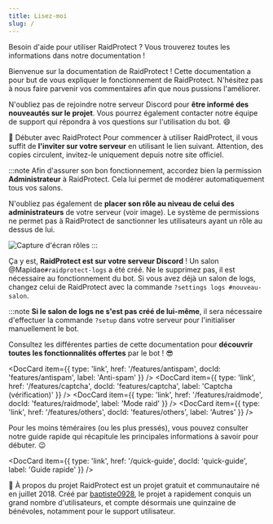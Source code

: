 ```yaml
---
title: Lisez-moi
slug: /
---
```

Besoin d'aide pour utiliser RaidProtect ? Vous trouverez toutes les informations dans notre documentation !

Bienvenue sur la documentation de RaidProtect !
Cette documentation a pour but de vous expliquer le fonctionnement de RaidProtect. N'hésitez pas à nous faire parvenir vos commentaires afin que nous pussions l'améliorer.

N'oubliez pas de rejoindre notre serveur Discord pour **être informé des nouveautés sur le projet**. Vous pourrez également contacter notre équipe de support qui répondra à vos questions sur l'utilisation du bot. 😄 

🚀 Débuter avec RaidProtect
Pour commencer à utiliser RaidProtect, il vous suffit de **l'inviter sur votre serveur** en utilisant le lien suivant. Attention, des copies circulent, invitez-le uniquement depuis notre site officiel.

:::note Afin d'assurer son bon fonctionnement, accordez bien la permission **Administrateur** à RaidProtect. Cela lui permet de modérer automatiquement tous vos salons.

N'oubliez pas également de **placer son rôle au niveau de celui des administrateurs** de votre serveur (voir image). Le système de permissions ne permet pas à RaidProtect de sanctionner les utilisateurs ayant un rôle au dessus de lui.

![Capture d'écran rôles](./assets/role-raidprotect.png)
:::

Ça y est, **RaidProtect est sur votre serveur Discord** ! Un salon @Mapidae`#raidprotect-logs` a été créé. Ne le supprimez pas, il est nécessaire au fonctionnement du bot. Si vous avez déjà un salon de logs, changez celui de RaidProtect avec la commande `?settings logs #nouveau-salon`.  



:::note **Si le salon de logs ne s'est pas créé de lui-même**, il sera nécessaire d'effectuer la commande `?setup` dans votre serveur pour l'initialiser manuellement le bot.

Consultez les différentes parties de cette documentation pour **découvrir toutes les fonctionnalités offertes** par le bot ! 😎 

<DocCard item={{ type: 'link', href: '/features/antispam', docId: 'features/antispam', label: 'Anti-spam' }} />
<DocCard item={{ type: 'link', href: '/features/captcha', docId: 'features/captcha', label: 'Captcha (vérification)' }} />
<DocCard item={{ type: 'link', href: '/features/raidmode', docId: 'features/raidmode', label: 'Mode raid' }} />
<DocCard item={{ type: 'link', href: '/features/others', docId: 'features/others', label: 'Autres' }} />

Pour les moins téméraires (ou les plus pressés), vous pouvez consulter notre guide rapide qui récapitule les principales informations à savoir pour débuter. 😉 

<DocCard item={{ type: 'link', href: '/quick-guide', docId: 'quick-guide', label: 'Guide rapide' }} />

👥 À propos du projet
RaidProtect est un projet gratuit et communautaire né en juillet 2018. Créé par [baptiste0928](https://baptiste0928.net/), le projet a rapidement conquis un grand nombre d'utilisateurs, et compte désormais une quinzaine de bénévoles, notamment pour le support utilisateur.